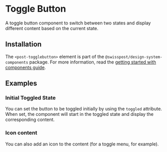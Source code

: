 
<Meta of={toggleButtonStories} />

# Toggle Button

<p className="lead">A toggle button component to switch between two states and display different content based on the current state.</p>

<Canvas sourceState="shown" of={toggleButtonStories.Default} />
<div className="hide-col-default">
  <Controls of={toggleButtonStories.Default} />
</div>

## Installation

The `<post-togglebutton>` element is part of the `@swisspost/design-system-components` package. For more information, read the [getting started with components guide](/?path=/docs/edfb619b-fda1-4570-bf25-20830303d483--docs).

## Examples

### Initial Toggled State

You can set the button to be toggled initially by using the `toggled` attribute. When set, the component will start in the toggled state and display the corresponding content.

<Canvas of={toggleButtonStories.InitiallyToggled} />

### Icon content

You can also add an icon to the content (for a toggle menu, for example).

<Canvas of={toggleButtonStories.IconContent} />
